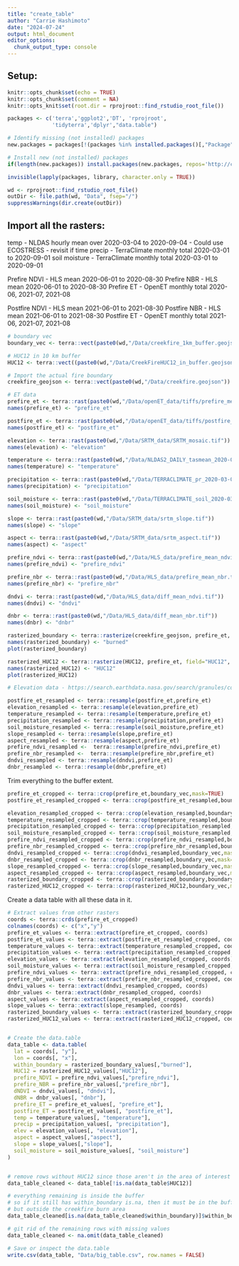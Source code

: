 ```yaml
---
title: "create_table"
author: "Carrie Hashimoto"
date: "2024-07-24"
output: html_document
editor_options: 
  chunk_output_type: console
---
```


## Setup:

```r
knitr::opts_chunk$set(echo = TRUE)
knitr::opts_chunk$set(comment = NA)
knitr::opts_knit$set(root.dir = rprojroot::find_rstudio_root_file())
```

```r
packages <- c('terra','ggplot2','DT', 'rprojroot',
              'tidyterra','dplyr',"data.table")

# Identify missing (not installed) packages
new.packages = packages[!(packages %in% installed.packages()[,"Package"])]

# Install new (not installed) packages
if(length(new.packages)) install.packages(new.packages, repos='http://cran.rstudio.com/') else print('All required packages are installed.')

invisible(lapply(packages, library, character.only = TRUE))
```

```r
wd <- rprojroot::find_rstudio_root_file()
outDir <- file.path(wd, "Data", fsep="/")
suppressWarnings(dir.create(outDir)) 
```

## Import all the rasters:

temp -  NLDAS hourly mean over 2020-03-04 to 2020-09-04 
- Could use ECOSTRESS - revisit if time
precip - TerraClimate monthly total 2020-03-01 to 2020-09-01
soil moisture - TerraClimate monthly total 2020-03-01 to 2020-09-01

Prefire NDVI - HLS mean 2020-06-01 to 2020-08-30
Prefire NBR - HLS mean 2020-06-01 to 2020-08-30
Prefire ET - OpenET monthly total 2020-06, 2021-07, 2021-08

Postfire NDVI - HLS mean 2021-06-01 to 2021-08-30
Postfire NBR - HLS mean 2021-06-01 to 2021-08-30
Postfire ET - OpenET monthly total 2021-06, 2021-07, 2021-08

```r
# boundary vec
boundary_vec <- terra::vect(paste0(wd,"/Data/creekfire_1km_buffer.geojson"))

# HUC12 in 10 km buffer
HUC12 <- terra::vect((paste0(wd,"/Data/CreekFireHUC12_in_buffer.geojson")))

# Import the actual fire boundary
creekfire_geojson <- terra::vect(paste0(wd,"/Data/creekfire.geojson"))

# ET data
prefire_et <- terra::rast(paste0(wd,"/Data/openET_data/tiffs/prefire_mean_ET.tif"))
names(prefire_et) <- "prefire_et"

postfire_et <- terra::rast(paste0(wd,"/Data/openET_data/tiffs/postfire_mean_ET.tif"))
names(postfire_et) <- "postfire_et"

elevation <- terra::rast(paste0(wd,"/Data/SRTM_data/SRTM_mosaic.tif"))
names(elevation) <- "elevation"

temperature <- terra::rast(paste0(wd,"/Data/NLDAS2_DAILY_tasmean_2020-03-04_2020-09-04_36p8990to37p7370N_-119p5980to-118p8290E.tasmean.tif"))
names(temperature) <- "temperature"

precipitation <- terra::rast(paste0(wd,"/Data/TERRACLIMATE_pr_2020-03-01_2020-08-31_36p8990to37p7370N_-119p5980to-118p8290E.pr.tif"))
names(precipitation) <- "precipitation"

soil_moisture <- terra::rast(paste0(wd,"/Data/TERRACLIMATE_soil_2020-03-01_2020-08-31_36p8990to37p7370N_-119p5980to-118p8290E.soil.tif"))
names(soil_moisture) <- "soil_moisture"

slope <- terra::rast(paste0(wd,"/Data/SRTM_data/srtm_slope.tif"))
names(slope) <- "slope"

aspect <- terra::rast(paste0(wd,"/Data/SRTM_data/srtm_aspect.tif"))
names(aspect) <- "aspect"

prefire_ndvi <- terra::rast(paste0(wd,"/Data/HLS_data/prefire_mean_ndvi.tif"))
names(prefire_ndvi) <- "prefire_ndvi"

prefire_nbr <- terra::rast(paste0(wd,"/Data/HLS_data/prefire_mean_nbr.tif"))
names(prefire_nbr) <- "prefire_nbr"

dndvi <- terra::rast(paste0(wd,"/Data/HLS_data/diff_mean_ndvi.tif"))
names(dndvi) <- "dndvi"

dnbr <- terra::rast(paste0(wd,"/Data/HLS_data/diff_mean_nbr.tif"))
names(dnbr) <- "dnbr"

rasterized_boundary <- terra::rasterize(creekfire_geojson, prefire_et, field=1, background=NA)
names(rasterized_boundary) <- "burned"
plot(rasterized_boundary)

rasterized_HUC12 <- terra::rasterize(HUC12, prefire_et, field="HUC12", background=NA)
names(rasterized_HUC12) <- "HUC12"
plot(rasterized_HUC12)

# Elevation data - https://search.earthdata.nasa.gov/search/granules/collection-details?p=C2763266360-LPCLOUD!C2763266360-LPCLOUD&pg[1][v]=t&pg[1][gsk]=-start_date&pg[1][m]=download&pg[1][cd]=f&q=srtm&sb[0]=-120.31348%2C35.64266%2C-117.6416%2C38.29532&tl=1721650273!3!!&lat=36.72934533158263&long=-123.22265625000001&zoom=6

postfire_et_resampled <- terra::resample(postfire_et,prefire_et)
elevation_resampled <- terra::resample(elevation,prefire_et)
temperature_resampled <- terra::resample(temperature,prefire_et)
precipitation_resampled <- terra::resample(precipitation,prefire_et)
soil_moisture_resampled <- terra::resample(soil_moisture,prefire_et)
slope_resampled <- terra::resample(slope,prefire_et)
aspect_resampled <- terra::resample(aspect,prefire_et)
prefire_ndvi_resampled <-  terra::resample(prefire_ndvi,prefire_et)
prefire_nbr_resampled <-  terra::resample(prefire_nbr,prefire_et)
dndvi_resampled <- terra::resample(dndvi,prefire_et)
dnbr_resampled <- terra::resample(dnbr,prefire_et)

```



Trim everything to the buffer extent.
```r
prefire_et_cropped <- terra::crop(prefire_et,boundary_vec,mask=TRUE)
postfire_et_resampled_cropped <- terra::crop(postfire_et_resampled,boundary_vec,mask=TRUE)

elevation_resampled_cropped <- terra::crop(elevation_resampled,boundary_vec,mask=TRUE)
temperature_resampled_cropped <- terra::crop(temperature_resampled,boundary_vec,mask=TRUE)
precipitation_resampled_cropped <- terra::crop(precipitation_resampled,boundary_vec,mask=TRUE)
soil_moisture_resampled_cropped <- terra::crop(soil_moisture_resampled,boundary_vec,mask=TRUE)
prefire_ndvi_resampled_cropped <- terra::crop(prefire_ndvi_resampled,boundary_vec,mask=TRUE)
prefire_nbr_resampled_cropped <- terra::crop(prefire_nbr_resampled,boundary_vec,mask=TRUE)
dndvi_resampled_cropped <- terra::crop(dndvi_resampled,boundary_vec,mask=TRUE)
dnbr_resampled_cropped <- terra::crop(dnbr_resampled,boundary_vec,mask=TRUE)
slope_resampled_cropped <- terra::crop(slope_resampled,boundary_vec,mask=TRUE)
aspect_resampled_cropped <- terra::crop(aspect_resampled,boundary_vec,mask=TRUE)
rasterized_boundary_cropped <- terra::crop(rasterized_boundary,boundary_vec,mask=TRUE)
rasterized_HUC12_cropped <- terra::crop(rasterized_HUC12,boundary_vec,mask=TRUE)

```


Create a data table with all these data in it.
```r
# Extract values from other rasters
coords <- terra::crds(prefire_et_cropped)
colnames(coords) <- c("x","y")
prefire_et_values <- terra::extract(prefire_et_cropped, coords)
postfire_et_values <- terra::extract(postfire_et_resampled_cropped, coords)
temperature_values <- terra::extract(temperature_resampled_cropped, coords)
precipitation_values <- terra::extract(precipitation_resampled_cropped, coords)
elevation_values <- terra::extract(elevation_resampled_cropped, coords)
soil_moisture_values <- terra::extract(soil_moisture_resampled_cropped, coords)
prefire_ndvi_values <- terra::extract(prefire_ndvi_resampled_cropped, coords)
prefire_nbr_values <- terra::extract(prefire_nbr_resampled_cropped, coords)
dndvi_values <- terra::extract(dndvi_resampled_cropped, coords)
dnbr_values <- terra::extract(dnbr_resampled_cropped, coords)
aspect_values <- terra::extract(aspect_resampled_cropped, coords)
slope_values <- terra::extract(slope_resampled, coords)
rasterized_boundary_values <- terra::extract(rasterized_boundary_cropped, coords)
rasterized_HUC12_values <- terra::extract(rasterized_HUC12_cropped, coords)


# Create the data.table
data_table <- data.table(
  lat = coords[, "y"],
  lon = coords[, "x"],
  within_boundary = rasterized_boundary_values[,"burned"],
  HUC12 = rasterized_HUC12_values[,"HUC12"],
  prefire_NDVI = prefire_ndvi_values[,"prefire_ndvi"],
  prefire_NBR = prefire_nbr_values[,"prefire_nbr"],
  dNDVI = dndvi_values[, "dndvi"],
  dNBR = dnbr_values[, "dnbr"],  
  prefire_ET = prefire_et_values[, "prefire_et"],              
  postfire_ET = postfire_et_values[, "postfire_et"],
  temp = temperature_values[, "temperature"],    
  precip = precipitation_values[, "precipitation"], 
  elev = elevation_values[, "elevation"],    
  aspect = aspect_values[,"aspect"], 
  slope = slope_values[,"slope"],  
  soil_moisture = soil_moisture_values[, "soil_moisture"] 
)


# remove rows without HUC12 since those aren't in the area of interest
data_table_cleaned <- data_table[!is.na(data_table$HUC12)]

# everything remaining is inside the buffer
# so if it still has within_boundary is.na, then it must be in the buffer
# but outside the creekfire burn area
data_table_cleaned[is.na(data_table_cleaned$within_boundary)]$within_boundary <- FALSE

# git rid of the remaining rows with missing values
data_table_cleaned <- na.omit(data_table_cleaned)

# Save or inspect the data.table
write.csv(data_table, "Data/big_table.csv", row.names = FALSE)

```






